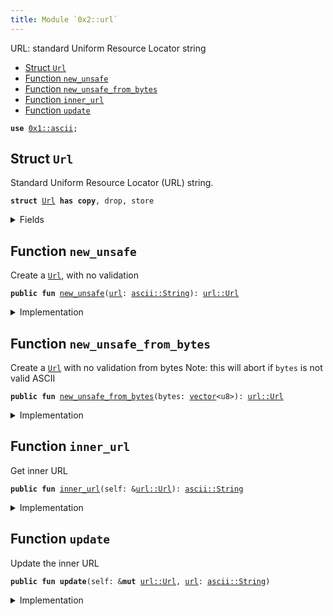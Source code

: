 ```yaml
---
title: Module `0x2::url`
---
```


URL: standard Uniform Resource Locator string


-  [Struct `Url`](#0x2_url_Url)
-  [Function `new_unsafe`](#0x2_url_new_unsafe)
-  [Function `new_unsafe_from_bytes`](#0x2_url_new_unsafe_from_bytes)
-  [Function `inner_url`](#0x2_url_inner_url)
-  [Function `update`](#0x2_url_update)


<pre><code><b>use</b> <a href="../move-stdlib/ascii.md#0x1_ascii">0x1::ascii</a>;
</code></pre>



<Link id="0x2_url_Url"></Link>

## Struct `Url`

Standard Uniform Resource Locator (URL) string.


<pre><code><b>struct</b> <a href="../iota-framework/url.md#0x2_url_Url">Url</a> <b>has</b> <b>copy</b>, drop, store
</code></pre>



<details>
<summary>Fields</summary>


<dl>
<dt>
<code><a href="../iota-framework/url.md#0x2_url">url</a>: <a href="../move-stdlib/ascii.md#0x1_ascii_String">ascii::String</a></code>
</dt>
<dd>

</dd>
</dl>


</details>

<Link id="0x2_url_new_unsafe"></Link>

## Function `new_unsafe`

Create a <code><a href="../iota-framework/url.md#0x2_url_Url">Url</a></code>, with no validation


<pre><code><b>public</b> <b>fun</b> <a href="../iota-framework/url.md#0x2_url_new_unsafe">new_unsafe</a>(<a href="../iota-framework/url.md#0x2_url">url</a>: <a href="../move-stdlib/ascii.md#0x1_ascii_String">ascii::String</a>): <a href="../iota-framework/url.md#0x2_url_Url">url::Url</a>
</code></pre>



<details>
<summary>Implementation</summary>


<pre><code><b>public</b> <b>fun</b> <a href="../iota-framework/url.md#0x2_url_new_unsafe">new_unsafe</a>(<a href="../iota-framework/url.md#0x2_url">url</a>: String): <a href="../iota-framework/url.md#0x2_url_Url">Url</a> {
    <a href="../iota-framework/url.md#0x2_url_Url">Url</a> { <a href="../iota-framework/url.md#0x2_url">url</a> }
}
</code></pre>



</details>

<Link id="0x2_url_new_unsafe_from_bytes"></Link>

## Function `new_unsafe_from_bytes`

Create a <code><a href="../iota-framework/url.md#0x2_url_Url">Url</a></code> with no validation from bytes
Note: this will abort if <code>bytes</code> is not valid ASCII


<pre><code><b>public</b> <b>fun</b> <a href="../iota-framework/url.md#0x2_url_new_unsafe_from_bytes">new_unsafe_from_bytes</a>(bytes: <a href="../move-stdlib/vector.md#0x1_vector">vector</a>&lt;u8&gt;): <a href="../iota-framework/url.md#0x2_url_Url">url::Url</a>
</code></pre>



<details>
<summary>Implementation</summary>


<pre><code><b>public</b> <b>fun</b> <a href="../iota-framework/url.md#0x2_url_new_unsafe_from_bytes">new_unsafe_from_bytes</a>(bytes: <a href="../move-stdlib/vector.md#0x1_vector">vector</a>&lt;u8&gt;): <a href="../iota-framework/url.md#0x2_url_Url">Url</a> {
    <b>let</b> <a href="../iota-framework/url.md#0x2_url">url</a> = bytes.to_ascii_string();
    <a href="../iota-framework/url.md#0x2_url_Url">Url</a> { <a href="../iota-framework/url.md#0x2_url">url</a> }
}
</code></pre>



</details>

<Link id="0x2_url_inner_url"></Link>

## Function `inner_url`

Get inner URL


<pre><code><b>public</b> <b>fun</b> <a href="../iota-framework/url.md#0x2_url_inner_url">inner_url</a>(self: &<a href="../iota-framework/url.md#0x2_url_Url">url::Url</a>): <a href="../move-stdlib/ascii.md#0x1_ascii_String">ascii::String</a>
</code></pre>



<details>
<summary>Implementation</summary>


<pre><code><b>public</b> <b>fun</b> <a href="../iota-framework/url.md#0x2_url_inner_url">inner_url</a>(self: &<a href="../iota-framework/url.md#0x2_url_Url">Url</a>): String{
    self.<a href="../iota-framework/url.md#0x2_url">url</a>
}
</code></pre>



</details>

<Link id="0x2_url_update"></Link>

## Function `update`

Update the inner URL


<pre><code><b>public</b> <b>fun</b> <b>update</b>(self: &<b>mut</b> <a href="../iota-framework/url.md#0x2_url_Url">url::Url</a>, <a href="../iota-framework/url.md#0x2_url">url</a>: <a href="../move-stdlib/ascii.md#0x1_ascii_String">ascii::String</a>)
</code></pre>



<details>
<summary>Implementation</summary>


<pre><code><b>public</b> <b>fun</b> <b>update</b>(self: &<b>mut</b> <a href="../iota-framework/url.md#0x2_url_Url">Url</a>, <a href="../iota-framework/url.md#0x2_url">url</a>: String) {
    self.<a href="../iota-framework/url.md#0x2_url">url</a> = <a href="../iota-framework/url.md#0x2_url">url</a>;
}
</code></pre>



</details>
